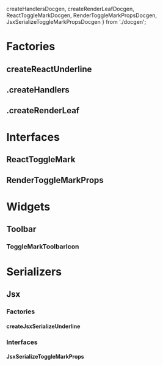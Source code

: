   createHandlersDocgen,
  createRenderLeafDocgen,
  ReactToggleMarkDocgen,
  RenderToggleMarkPropsDocgen,
  JsxSerializeToggleMarkPropsDocgen
} from './docgen';

<Meta title="Marks/Underline/Docs" />

# Factories

## createReactUnderline

<ArgsTable of={createReactUnderline} />

## .createHandlers

<ArgsTable of={createHandlersDocgen} />

## .createRenderLeaf

<ArgsTable of={createRenderLeafDocgen} />

# Interfaces

## ReactToggleMark

<ArgsTable of={ReactToggleMarkDocgen} />

## RenderToggleMarkProps

<ArgsTable of={RenderToggleMarkPropsDocgen} />

# Widgets

## Toolbar

### ToggleMarkToolbarIcon

<ArgsTable of={ToggleMarkToolbarIcon} />

# Serializers

## Jsx

### Factories

#### createJsxSerializeUnderline

<ArgsTable of={createJsxSerializeUnderline} />

### Interfaces

#### JsxSerializeToggleMarkProps

<ArgsTable of={JsxSerializeToggleMarkPropsDocgen} />
